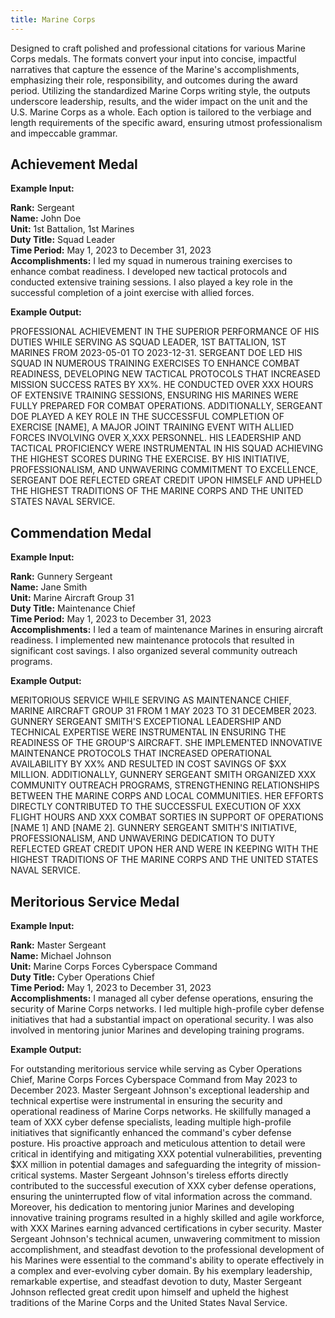 ```yaml
---
title: Marine Corps
---
```


Designed to craft polished and professional citations for various Marine Corps medals. The formats convert your input into concise, impactful narratives that capture the essence of the Marine's accomplishments, emphasizing their role, responsibility, and outcomes during the award period. Utilizing the standardized Marine Corps writing style, the outputs underscore leadership, results, and the wider impact on the unit and the U.S. Marine Corps as a whole. Each option is tailored to the verbiage and length requirements of the specific award, ensuring utmost professionalism and impeccable grammar.

## Achievement Medal

**Example Input:**

**Rank:** Sergeant  
**Name:** John Doe  
**Unit:** 1st Battalion, 1st Marines  
**Duty Title:** Squad Leader  
**Time Period:** May 1, 2023 to December 31, 2023  
**Accomplishments:** I led my squad in numerous training exercises to enhance combat readiness. I developed new tactical protocols and conducted extensive training sessions. I also played a key role in the successful completion of a joint exercise with allied forces.

**Example Output:**

PROFESSIONAL ACHIEVEMENT IN THE SUPERIOR PERFORMANCE OF HIS DUTIES WHILE SERVING AS SQUAD LEADER, 1ST BATTALION, 1ST MARINES FROM 2023-05-01 TO 2023-12-31. SERGEANT DOE LED HIS SQUAD IN NUMEROUS TRAINING EXERCISES TO ENHANCE COMBAT READINESS, DEVELOPING NEW TACTICAL PROTOCOLS THAT INCREASED MISSION SUCCESS RATES BY XX%. HE CONDUCTED OVER XXX HOURS OF EXTENSIVE TRAINING SESSIONS, ENSURING HIS MARINES WERE FULLY PREPARED FOR COMBAT OPERATIONS. ADDITIONALLY, SERGEANT DOE PLAYED A KEY ROLE IN THE SUCCESSFUL COMPLETION OF EXERCISE [NAME], A MAJOR JOINT TRAINING EVENT WITH ALLIED FORCES INVOLVING OVER X,XXX PERSONNEL. HIS LEADERSHIP AND TACTICAL PROFICIENCY WERE INSTRUMENTAL IN HIS SQUAD ACHIEVING THE HIGHEST SCORES DURING THE EXERCISE. BY HIS INITIATIVE, PROFESSIONALISM, AND UNWAVERING COMMITMENT TO EXCELLENCE, SERGEANT DOE REFLECTED GREAT CREDIT UPON HIMSELF AND UPHELD THE HIGHEST TRADITIONS OF THE MARINE CORPS AND THE UNITED STATES NAVAL SERVICE.

## Commendation Medal

**Example Input:**

**Rank:** Gunnery Sergeant  
**Name:** Jane Smith  
**Unit:** Marine Aircraft Group 31  
**Duty Title:** Maintenance Chief  
**Time Period:** May 1, 2023 to December 31, 2023  
**Accomplishments:** I led a team of maintenance Marines in ensuring aircraft readiness. I implemented new maintenance protocols that resulted in significant cost savings. I also organized several community outreach programs.

**Example Output:**

MERITORIOUS SERVICE WHILE SERVING AS MAINTENANCE CHIEF, MARINE AIRCRAFT GROUP 31 FROM 1 MAY 2023 TO 31 DECEMBER 2023. GUNNERY SERGEANT SMITH'S EXCEPTIONAL LEADERSHIP AND TECHNICAL EXPERTISE WERE INSTRUMENTAL IN ENSURING THE READINESS OF THE GROUP'S AIRCRAFT. SHE IMPLEMENTED INNOVATIVE MAINTENANCE PROTOCOLS THAT INCREASED OPERATIONAL AVAILABILITY BY XX% AND RESULTED IN COST SAVINGS OF $XX MILLION. ADDITIONALLY, GUNNERY SERGEANT SMITH ORGANIZED XXX COMMUNITY OUTREACH PROGRAMS, STRENGTHENING RELATIONSHIPS BETWEEN THE MARINE CORPS AND LOCAL COMMUNITIES. HER EFFORTS DIRECTLY CONTRIBUTED TO THE SUCCESSFUL EXECUTION OF XXX FLIGHT HOURS AND XXX COMBAT SORTIES IN SUPPORT OF OPERATIONS [NAME 1] AND [NAME 2]. GUNNERY SERGEANT SMITH'S INITIATIVE, PROFESSIONALISM, AND UNWAVERING DEDICATION TO DUTY REFLECTED GREAT CREDIT UPON HER AND WERE IN KEEPING WITH THE HIGHEST TRADITIONS OF THE MARINE CORPS AND THE UNITED STATES NAVAL SERVICE.

## Meritorious Service Medal

**Example Input:**

**Rank:** Master Sergeant  
**Name:** Michael Johnson  
**Unit:** Marine Corps Forces Cyberspace Command  
**Duty Title:** Cyber Operations Chief  
**Time Period:** May 1, 2023 to December 31, 2023  
**Accomplishments:** I managed all cyber defense operations, ensuring the security of Marine Corps networks. I led multiple high-profile cyber defense initiatives that had a substantial impact on operational security. I was also involved in mentoring junior Marines and developing training programs.

**Example Output:**

For outstanding meritorious service while serving as Cyber Operations Chief, Marine Corps Forces Cyberspace Command from May 2023 to December 2023. Master Sergeant Johnson's exceptional leadership and technical expertise were instrumental in ensuring the security and operational readiness of Marine Corps networks. He skillfully managed a team of XXX cyber defense specialists, leading multiple high-profile initiatives that significantly enhanced the command's cyber defense posture. His proactive approach and meticulous attention to detail were critical in identifying and mitigating XXX potential vulnerabilities, preventing $XX million in potential damages and safeguarding the integrity of mission-critical systems. Master Sergeant Johnson's tireless efforts directly contributed to the successful execution of XXX cyber defense operations, ensuring the uninterrupted flow of vital information across the command. Moreover, his dedication to mentoring junior Marines and developing innovative training programs resulted in a highly skilled and agile workforce, with XXX Marines earning advanced certifications in cyber security. Master Sergeant Johnson's technical acumen, unwavering commitment to mission accomplishment, and steadfast devotion to the professional development of his Marines were essential to the command's ability to operate effectively in a complex and ever-evolving cyber domain. By his exemplary leadership, remarkable expertise, and steadfast devotion to duty, Master Sergeant Johnson reflected great credit upon himself and upheld the highest traditions of the Marine Corps and the United States Naval Service.
